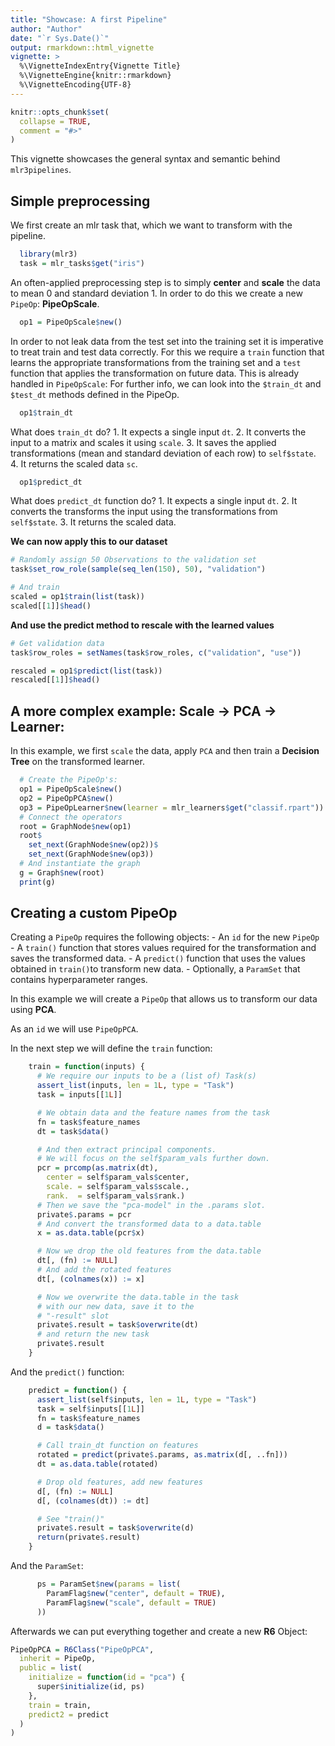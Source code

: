 ```yaml
---
title: "Showcase: A first Pipeline"
author: "Author"
date: "`r Sys.Date()`"
output: rmarkdown::html_vignette
vignette: >
  %\VignetteIndexEntry{Vignette Title}
  %\VignetteEngine{knitr::rmarkdown}
  %\VignetteEncoding{UTF-8}
---
```


```r
knitr::opts_chunk$set(
  collapse = TRUE,
  comment = "#>"
)
```


This vignette showcases the general syntax and semantic behind `mlr3pipelines`.

## Simple preprocessing

We first create an mlr task that, which we want to transform with the pipeline.

```r
  library(mlr3)
  task = mlr_tasks$get("iris")
```


An often-applied preprocessing step is to simply **center** and **scale** the data to mean $0$ and standard deviation $1$. In order to do this we create a new `PipeOp`: **PipeOpScale**.

```r
  op1 = PipeOpScale$new()
```

In order to not leak data from the test set into the training set it is imperative to treat train and test data correctly. For this we require a 
`train` function  that learns the appropriate transformations from the training set and a `test` function that applies the transformation on future data.
This is already handled in `PipeOpScale`:
For further info, we can look into the `$train_dt` and `$test_dt` methods defined in the PipeOp.

```r
  op1$train_dt
```

What does `train_dt` do?
  1. It expects a single input `dt`.
  2. It converts the input to a matrix and scales it using `scale`.
  3. It saves the applied transformations (mean and standard 
     deviation of each row) to `self$state`.
  4. It returns the scaled data `sc`.


```r
  op1$predict_dt
```

What does `predict_dt` function do?
  1. It expects a single input `dt`.
  2. It converts the transforms the input using the transformations 
     from `self$state`.
  3. It returns the scaled data.


**We can now apply this to our dataset**

```r
# Randomly assign 50 Observations to the validation set
task$set_row_role(sample(seq_len(150), 50), "validation")

# And train
scaled = op1$train(list(task))
scaled[[1]]$head()
```

**And use the predict method to rescale with the learned values**

```r
# Get validation data
task$row_roles = setNames(task$row_roles, c("validation", "use"))

rescaled = op1$predict(list(task))
rescaled[[1]]$head()
```


## A more complex example: Scale -> PCA -> Learner:

In this example, we first `scale` the data, apply `PCA` and then train a
**Decision Tree** on the transformed learner.

```r
  # Create the PipeOp's:
  op1 = PipeOpScale$new()
  op2 = PipeOpPCA$new()
  op3 = PipeOpLearner$new(learner = mlr_learners$get("classif.rpart"))
  # Connect the operators
  root = GraphNode$new(op1)
  root$
    set_next(GraphNode$new(op2))$
    set_next(GraphNode$new(op3))
  # And instantiate the graph
  g = Graph$new(root)
  print(g)
```

## Creating a custom PipeOp

Creating a `PipeOp` requires the following objects:
- An `id` for the new `PipeOp`
- A `train()` function that stores values required for the transformation and
  saves the transformed data.
- A `predict()` function that uses the values obtained in `train()`to
  transform new data.
- Optionally, a `ParamSet` that contains hyperparameter ranges.


In this example we will create a `PipeOp` that allows us to transform our data using **PCA**.

As an `id` we will use `PipeOpPCA`.

In the next step we will define the `train` function:


```r
    train = function(inputs) {
      # We require our inputs to be a (list of) Task(s)
      assert_list(inputs, len = 1L, type = "Task")
      task = inputs[[1L]]

      # We obtain data and the feature names from the task
      fn = task$feature_names
      dt = task$data()

      # And then extract principal components.
      # We will focus on the self$param_vals further down.
      pcr = prcomp(as.matrix(dt),
        center = self$param_vals$center,
        scale. = self$param_vals$scale.,
        rank.  = self$param_vals$rank.)
      # Then we save the "pca-model" in the .params slot.
      private$.params = pcr
      # And convert the transformed data to a data.table
      x = as.data.table(pcr$x)

      # Now we drop the old features from the data.table
      dt[, (fn) := NULL]
      # And add the rotated features
      dt[, (colnames(x)) := x]

      # Now we overwrite the data.table in the task
      # with our new data, save it to the
      # "-result" slot
      private$.result = task$overwrite(dt)
      # and return the new task
      private$.result
    }
```

And the `predict()` function:

```r
    predict = function() {
      assert_list(self$inputs, len = 1L, type = "Task")
      task = self$inputs[[1L]]
      fn = task$feature_names
      d = task$data()

      # Call train_dt function on features
      rotated = predict(private$.params, as.matrix(d[, ..fn]))
      dt = as.data.table(rotated)

      # Drop old features, add new features
      d[, (fn) := NULL]
      d[, (colnames(dt)) := dt]

      # See "train()"
      private$.result = task$overwrite(d)
      return(private$.result)
    }
```

And the `ParamSet`:

```r
      ps = ParamSet$new(params = list(
        ParamFlag$new("center", default = TRUE),
        ParamFlag$new("scale", default = TRUE)
      ))
```

Afterwards we can put everything together and create a new **R6** Object:


```r
PipeOpPCA = R6Class("PipeOpPCA",
  inherit = PipeOp,
  public = list(
    initialize = function(id = "pca") {
      super$initialize(id, ps)
    },
    train = train,
    predict2 = predict
  )
)
```

